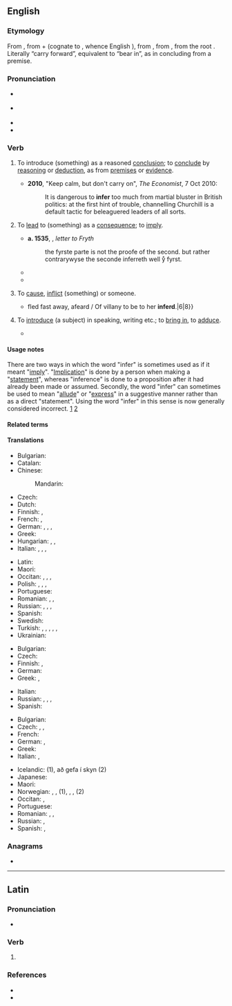 ==English==

===Etymology===
{{root|en|ine-pro|*bʰer-}}
From {{bor|en|la|inferō}}, from {{der|en|la|in-|id=in|gloss=in, at, on; into}} + {{der|en|la|ferō|gloss=bear, carry; suffer}} (cognate to {{cog|ang|beran}}, whence English {{m|en|bear}}), from {{der|en|itc-pro|*ferō}}, from {{der|en|ine-pro|*bʰéreti||to bear, carry}}, from the root {{m|ine-pro|*bʰer-}}. Literally “carry forward”, equivalent to “bear in”, as in concluding from a premise.

===Pronunciation===
* {{a|GenAm}} {{IPA|en|/ɪnˈfɝ/}}
* {{a|RP}} {{IPA|en|/ɪnˈfɜː/}}
* {{audio|en|en-us-infer.ogg|Audio (US)}}
* {{rhymes|en|ɜː(ɹ)|s=2}}

===Verb===
{{en-verb|++}}

# {{lb|en|transitive}} To introduce (something) as a reasoned [[conclusion]]; to [[conclude]] by [[reason]]ing or [[deduction]], as from [[premise]]s or [[evidence]]. {{defdate|from 16th c.}}
#: {{syn|en|conclude|deduce|educe|construe}}
#* '''2010''', "Keep calm, but don't carry on", ''The Economist'', 7 Oct 2010:
#*: It is dangerous to '''infer''' too much from martial bluster in British politics: at the first hint of trouble, channelling Churchill is a default tactic for beleaguered leaders of all sorts.
# {{lb|en|transitive|often|proscribed}} To [[lead]] to (something) as a [[consequence]]; to [[imply]]. {{defdate|from 16th c.}}
#: {{syn|en|imply|suggest|entail}}
#* '''a. 1535''', {{w|Thomas More}}, ''letter to Fryth''
#*: the fyrste parte is not the proofe of the second. but rather contrarywyse the seconde inferreth well yͤ fyrst.
#* {{RQ:Shakespeare Henry 4-2|V|v|passage=This doth '''infer''' the zeal I had to see him.}}
#* {{RQ:Montaigne Florio Essayes|chapter=3|book=II|passage=These and a thousand like propositions, which concurre in this purpose, do evidently '''inferre''' {{transterm|frm|sonnent}} some thing beyond patient expecting of death it selfe to be suffered in this life{{nb...}}.}}
# {{lb|en|obsolete}} To [[cause]], [[inflict]] (something) {{m|en|upon}} or {{m|en|to}} someone. {{defdate|16th|18th c.}}
#* {{RQ:Spenser Faerie Queene|passage=faire Serena{{...}}fled fast away, afeard / Of villany to be to her '''inferd'''{{nb...}}.|6|8}}
# {{lb|en|obsolete}} To [[introduce]] (a subject) in speaking, writing etc.; to [[bring in]], to [[adduce]]. {{defdate|16th–18th c.}}
#* {{RQ:Shakespeare Henry 6-3|II|ii|passage=Full well hath Clifford played the orator, / '''Inferring''' arguments of mighty force.}}

====Usage notes====
There are two ways in which the word "infer" is sometimes used as if it meant "[[imply]]". "[[implication|Implication]]" is done by a person when making a "[[statement]]", whereas "inference" is done to a proposition after it had already been made or assumed. Secondly, the word "infer" can sometimes be used to mean "[[allude]]" or "[[express]]" in a suggestive manner rather than as a direct "statement". Using the word "infer" in this sense is now generally considered incorrect. [https://web.archive.org/web/20190623040821/https://www.lexico.com/en/grammar/commonly-confused-words] [http://englishplus.com/grammar/00000232.htm]

====Related terms====
{{col4|en
|inferable
|inference
|illative
|illation
|[[-ferous]] ([[-iferous]])
}}

====Translations====
{{trans-top|to introduce (something) as a reasoned conclusion; to conclude by reasoning or deduction, as from premises or evidence}}
* Bulgarian: {{t+|bg|заключавам}}
* Catalan: {{t+|ca|inferir}}
* Chinese:
*: Mandarin: {{t+|cmn|推斷|tr=tuīduàn}}
* Czech: {{t|cs|vyvodit}}
* Dutch: {{t+|nl|concluderen}}
* Finnish: {{t+|fi|päätellä}}, {{t|fi|[[tehdä]] [[johtopäätös]]}}
* French: {{t+|fr|déduire}}, {{t+|fr|inférer}}
* German: {{t+|de|schlussfolgern}}, {{t+|de|folgern}}, {{t+|de|schließen}}, {{t|de|Schlüsse ziehen}}
* Greek: {{t+|el|συμπεραίνω}}
* Hungarian: {{t+|hu|következtet}}, {{t+|hu|kikövetkeztet}}, {{q|rare}} {{t|hu|dedukál}}
* Italian: {{t+|it|inferire}}, {{t+|it|dedurre}}, {{t+|it|concludere}}, {{t+|it|infliggere}}
{{trans-mid}}
* Latin: {{t|la|coniecto}}
* Maori: {{t|mi|hīkaro}}
* Occitan: {{t+|oc|inferir}}, {{t|oc|dedusir}}, {{t+|oc|deduire}}, {{t|oc|dedurre}}
* Polish: {{t+|pl|wnioskować|impf}}, {{t+|pl|wywnioskować|pf}}, {{t|pl|dedukować|impf}}, {{t|pl|wydedukować|pf}}
* Portuguese: {{t+|pt|inferir}}
* Romanian: {{t+|ro|motiva}}, {{t+|ro|deduce}}, {{t+|ro|infera}}
* Russian: {{t+|ru|заключить|pf|sc=Cyrl}}, {{t|ru|сделать заключение|sc=Cyrl}}, {{t|ru|сделать вывод|sc=Cyrl}}, {{t+|ru|вывести|pf|sc=Cyrl}}
* Spanish: {{t+|es|inferir}}
* Swedish: {{t|sv|sluta sig till}}
* Turkish: {{t+|tr|anlam çıkarmak}}, {{t+|tr|anlamına gelmek}}, {{t+|tr|anlamak}}, {{t+|tr|mana çıkarmak}}, {{t|tr|manasına gelmek}}, {{t|tr|sonucunu çıkarmak}}
* Ukrainian: {{t|uk|робити висновок}}
{{trans-bottom}}

{{trans-top-see|to lead to as a consequence|imply}}
* Bulgarian: {{t+|bg|загатвам}}
* Czech: {{t+|cs|dopadnout}}
* Finnish: {{t+|fi|johtaa}}, {{t+|fi|selittää}}
* German: {{t|de|[[zur]] [[Folge]] [[haben]]}}
* Greek: {{t+|el|υπονοώ}}, {{t+|el|υπαινίσσομαι}}
{{trans-mid}}
* Italian: {{t+|it|implicare}}
* Russian: {{t+|ru|предполагать|impf|sc=Cyrl}}, {{t+|ru|предположить|pf|sc=Cyrl}}, {{t+|ru|догадываться|impf|sc=Cyrl}}, {{t+|ru|догадаться|pf|sc=Cyrl}}
* Spanish: {{t+|es|inferir}}
{{trans-bottom}}

{{checktrans-top}}
* Bulgarian: {{t-check|bg|правя извод}} <!-- Was under: "(intransitive) to draw a conclusion (by reasoning)" -->
* Czech: {{t-check|cs|vyvodit}}, {{t-check|cs|usoudit}}, {{t-check|cs|odvodit|pf}}  <!-- Was under: "(intransitive) to draw a conclusion (by reasoning)" -->
* French: {{t+check|fr|déduire}}
* German: {{t+check|de|schließen}}, {{t+check|de|schlussfolgern}} <!-- Was under: "(intransitive) to draw a conclusion (by reasoning)" -->
* Greek: {{t+check|el|συμπεραίνω}} <!-- Was under: "(intransitive) to draw a conclusion (by reasoning)" -->
* Italian: {{t+check|it|concludere}}, {{t+check|it|dedurre}} <!-- Was under: "(intransitive) to draw a conclusion (by reasoning)" -->
{{trans-mid}}
* Icelandic: {{t-check|is|álykta}} (1), að gefa í skyn (2)
* Japanese: {{t-check|ja|[[推量]]する}}
* Maori: {{t-check|mi|hīkaro}} <!-- Was under: "(intransitive) to draw a conclusion (by reasoning)" -->
* Norwegian: {{t-check|no|utlede}}, {{t+check|no|konkludere}}, {{t+check|no|slutte}} (1), {{t+check|no|anta}}, {{t+check|no|tenke}}, {{t-check|no|spekulere}} (2)
* Occitan: {{t+check|oc|inferir}}, {{t-check|oc|dedusir}} <!-- Was under: "(intransitive) to draw a conclusion (by reasoning)" -->
* Portuguese: {{t+check|pt|inferir}} <!-- Was under: "(intransitive) to draw a conclusion (by reasoning)" -->
* Romanian: {{t+check|ro|conchide}}, {{t+check|ro|concluziona}}, {{t+check|ro|infera}} <!-- Was under: "(intransitive) to draw a conclusion (by reasoning)" -->
* Russian: {{t+check|ru|заключать|impf|sc=Cyrl}}, {{t+check|ru|делать вывод|sc=Cyrl}} <!-- Was under: "(intransitive) to draw a conclusion (by reasoning)" -->
* Spanish: {{t+check|es|argüir}}, {{t+check|es|inferir}}
{{trans-bottom}}

===Anagrams===
* {{anagrams|en|a=efinr|-frine|Finer|finer|frine}}

----

==Latin==

===Pronunciation===
* {{la-IPA|īnfer}}

===Verb===
{{la-verb-form|īnfer}}

# {{inflection of|la|īnferō||2|s|pres|actv|impr}}

===References===
* {{R:L&S}}
* {{R:Gaffiot}}